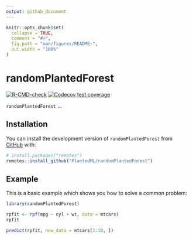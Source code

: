 ```yaml
---
output: github_document
---
```


<!-- README.md is generated from README.Rmd. Please edit that file -->

```r
knitr::opts_chunk$set(
  collapse = TRUE,
  comment = "#>",
  fig.path = "man/figures/README-",
  out.width = "100%"
)
```

# randomPlantedForest

<!-- badges: start -->
[![R-CMD-check](https://github.com/PlantedML/randomPlantedForest/workflows/R-CMD-check/badge.svg)](https://github.com/PlantedML/randomPlantedForest/actions)
[![Codecov test coverage](https://codecov.io/gh/PlantedML/randomPlantedForest/branch/master/graph/badge.svg)](https://app.codecov.io/gh/PlantedML/randomPlantedForest?branch=master)
<!-- badges: end -->

`randomPlantedForest` ...

## Installation

You can install the development version of `randomPlantedForest` from [GitHub](https://github.com/) with:

```r
# install.packages("remotes")
remotes::install_github("PlantedML/randomPlantedForest")
```

## Example

This is a basic example which shows you how to solve a common problem:

```r
library(randomPlantedForest)

rpfit <- rpf(mpg ~ cyl + wt, data = mtcars)
rpfit

predict(rpfit, new_data = mtcars[1:10, ])
```

